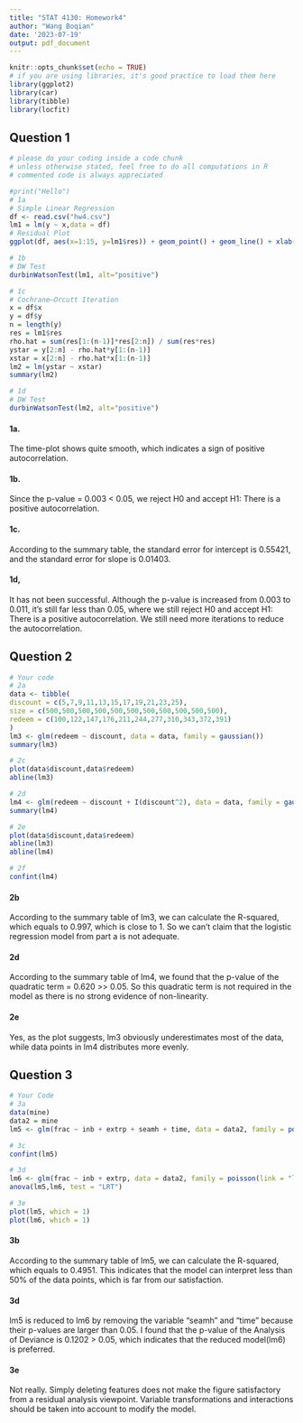 ---
title: "STAT 4130: Homework4"
author: "Wang Boqian"
date: '2023-07-19'
output: pdf_document
---

```{r setup, include=TRUE}
knitr::opts_chunk$set(echo = TRUE)
# if you are using libraries, it's good practice to load them here
library(ggplot2)
library(car)
library(tibble)
library(locfit)
```

## Question 1

```{r}
# please do your coding inside a code chunk
# unless otherwise stated, feel free to do all computations in R
# commented code is always appreciated

#print("Hello")
# 1a
# Simple Linear Regression
df <- read.csv("hw4.csv")
lm1 = lm(y ~ x,data = df)
# Residual Plot
ggplot(df, aes(x=1:15, y=lm1$res)) + geom_point() + geom_line() + xlab("t") + ylab("Residuals")+ geom_hline(yintercept=0)

# 1b
# DW Test
durbinWatsonTest(lm1, alt="positive")

# 1c
# Cochrane–Orcutt Iteration
x = df$x
y = df$y
n = length(y)
res = lm1$res
rho.hat = sum(res[1:(n-1)]*res[2:n]) / sum(res*res)
ystar = y[2:n] - rho.hat*y[1:(n-1)]
xstar = x[2:n] - rho.hat*x[1:(n-1)]
lm2 = lm(ystar ~ xstar)
summary(lm2)

# 1d
# DW Test
durbinWatsonTest(lm2, alt="positive")
```

#### 1a. 
The time-plot shows quite smooth, which indicates a sign of positive autocorrelation.

#### 1b. 
Since the p-value = 0.003 < 0.05, we reject H0 and accept H1: There is a positive autocorrelation.

#### 1c.
According to the summary table, the standard error for intercept is 0.55421, and the standard error for slope is 0.01403.

#### 1d,
It has not been successful. Although the p-value is increased from 0.003 to 0.011, it's still far less than 0.05, where we still reject H0 and accept H1: There is a positive autocorrelation. We still need more iterations to reduce the autocorrelation.

## Question 2
```{r problem2Code}
# Your code
# 2a
data <- tibble(
discount = c(5,7,9,11,13,15,17,19,21,23,25),
size = c(500,500,500,500,500,500,500,500,500,500,500),
redeem = c(100,122,147,176,211,244,277,310,343,372,391)
)
lm3 <- glm(redeem ~ discount, data = data, family = gaussian())
summary(lm3)

# 2c
plot(data$discount,data$redeem)
abline(lm3)

# 2d
lm4 <- glm(redeem ~ discount + I(discount^2), data = data, family = gaussian())
summary(lm4)

# 2e
plot(data$discount,data$redeem)
abline(lm3)
abline(lm4)

# 2f
confint(lm4)
```

#### 2b
According to the summary table of lm3, we can calculate the R-squared, which equals to 0.997, which is close to 1. So we can't claim that the logistic regression model from part a is not adequate.

#### 2d
According to the summary table of lm4, we found that the p-value of the quadratic term = 0.620 >> 0.05. So this quadratic term is not required in the model as there is no strong evidence of non-linearity.

#### 2e
Yes, as the plot suggests, lm3 obviously underestimates most of the data, while data points in lm4 distributes more evenly.

## Question 3
```{r problem3Code}
# Your Code
# 3a
data(mine)
data2 = mine
lm5 <- glm(frac ~ inb + extrp + seamh + time, data = data2, family = poisson(link = "log"))

# 3c
confint(lm5)

# 3d
lm6 <- glm(frac ~ inb + extrp, data = data2, family = poisson(link = "log"))
anova(lm5,lm6, test = "LRT")

# 3e
plot(lm5, which = 1)
plot(lm6, which = 1)
```

#### 3b
According to the summary table of lm5, we can calculate the R-squared, which equals to 0.4951. This indicates that the model can interpret less than 50% of the data points, which is far from our satisfaction.

#### 3d
lm5 is reduced to lm6 by removing the variable "seamh" and "time" because their p-values are larger than 0.05. I found that the p-value of the Analysis of Deviance is 0.1202 > 0.05, which indicates that the reduced model(lm6) is preferred.

#### 3e
Not really. Simply deleting features does not make the figure satisfactory from a residual analysis viewpoint. Variable transformations and interactions should be taken into account to modify the model.

